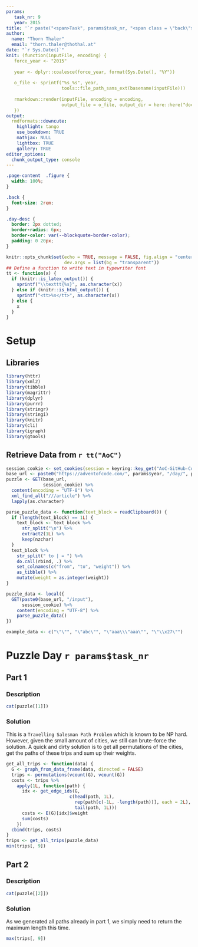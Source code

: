 ```yaml
---
params:
   task_nr: 9
   year: 2015
title: '`r paste("<span>Task", params$task_nr, "<span class = \"back\"><a href = \"index.html\">", fontawesome::fa("home"), "</a></span></span>")`'
author: 
  name: "Thorn Thaler"
  email: "thorn.thaler@thothal.at"
date: "`r Sys.Date()`"
knit: (function(inputFile, encoding) {
   force_year <- "2015"
   
   year <- dplyr::coalesce(force_year, format(Sys.Date(), "%Y"))
   
   o_file <- sprintf("%s_%s", year, 
                     tools::file_path_sans_ext(basename(inputFile)))
                     
   rmarkdown::render(inputFile, encoding = encoding, 
                     output_file = o_file, output_dir = here::here("docs"))
   })
output: 
  rmdformats::downcute:
    highlight: tango
    use_bookdown: TRUE
    mathjax: NULL
    lightbox: TRUE
    gallery: TRUE
editor_options: 
  chunk_output_type: console
---
```


```css
.page-content  .figure {
  width: 100%;
}

.back {
  font-size: 2rem;
}

.day-desc {
  border: 2px dotted;
  border-radius: 6px;
  border-color: var(--blockquote-border-color);
  padding: 0 20px;
}
```


```r
knitr::opts_chunk$set(echo = TRUE, message = FALSE, fig.align = "center",
                      dev.args = list(bg = "transparent"))
## Define a function to write text in typewriter font
tt <- function(x) {
  if (knitr::is_latex_output()) {
    sprintf("\\texttt{%s}", as.character(x))
  } else if (knitr::is_html_output()) {
    sprintf("<tt>%s</tt>", as.character(x))
  } else {
    x
  }
}
```

# Setup

## Libraries

```r
library(httr)
library(xml2)
library(tibble)
library(magrittr)
library(dplyr)
library(purrr)
library(stringr)
library(stringi)
library(knitr)
library(cli)
library(igraph)
library(gtools)
```

## Retrieve Data from `r tt("AoC")`


```r
session_cookie <- set_cookies(session = keyring::key_get("AoC-GitHub-Cookie"))
base_url <- paste0("https://adventofcode.com/", params$year, "/day/", params$task_nr)
puzzle <- GET(base_url,
              session_cookie) %>% 
  content(encoding = "UTF-8") %>% 
  xml_find_all("///article") %>% 
  lapply(as.character)

parse_puzzle_data <- function(text_block = readClipboard()) {
  if (length(text_block) == 1L) {
    text_block <- text_block %>% 
      str_split("\n") %>% 
      extract2(1L) %>% 
      keep(nzchar)
  }
  text_block %>% 
    str_split(" to | = ") %>% 
    do.call(rbind, .) %>% 
    set_colnames(c("from", "to", "weight")) %>% 
    as_tibble() %>% 
    mutate(weight = as.integer(weight))
}

puzzle_data <- local({
  GET(paste0(base_url, "/input"),
      session_cookie) %>% 
    content(encoding = "UTF-8") %>% 
    parse_puzzle_data()
})
```

```r
example_data <- c("\"\"", "\"abc\"", "\"aaa\\\"aaa\"", "\"\\x27\"")
```

# Puzzle Day `r params$task_nr`

## Part 1

### Description

```r
cat(puzzle[[1]])
```

### Solution

This is a `Travelling Salesman Path Problem` which is known to be NP hard. However, given
the small amount of cities, we still can brute-force the solution. A quick and dirty 
solution is to get all permutations of the cities, get the paths of these trips and sum up 
their weights.

```r
get_all_trips <- function(data) {
  G <- graph_from_data_frame(data, directed = FALSE)
  trips <- permutations(vcount(G), vcount(G))
  costs <- trips %>% 
    apply(1L, function(path) {
      idx <- get_edge_ids(G,
                        c(head(path, 1L), 
                          rep(path[c(-1L, -length(path))], each = 2L), 
                          tail(path, 1L)))
      costs <- E(G)[idx]$weight
      sum(costs)
    }) 
  cbind(trips, costs)
}
trips <- get_all_trips(puzzle_data)
min(trips[, 9])
```

## Part 2

### Description

```r
cat(puzzle[[2]])
```

### Solution

As we generated all paths already in part 1, we simply need to return the maximum length 
this time.

```r
max(trips[, 9])
```
